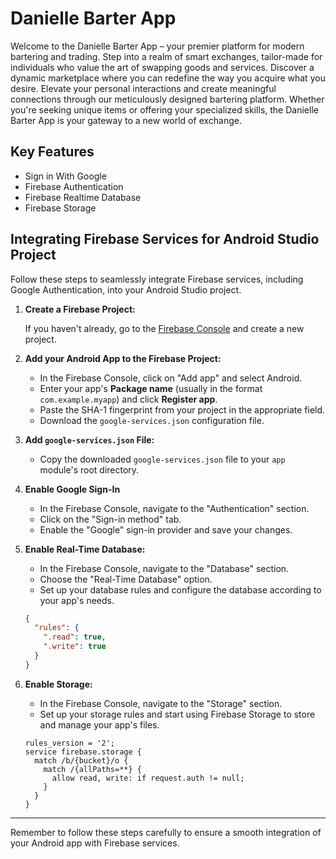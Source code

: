 # Danielle Barter App

Welcome to the Danielle Barter App – your premier platform for modern bartering and trading. Step into a realm of smart exchanges, tailor-made for individuals who value the art of swapping goods and services. Discover a dynamic marketplace where you can redefine the way you acquire what you desire. Elevate your personal interactions and create meaningful connections through our meticulously designed bartering platform. Whether you're seeking unique items or offering your specialized skills, the Danielle Barter App is your gateway to a new world of exchange.

## Key Features
- Sign in With Google
- Firebase Authentication
- Firebase Realtime Database
- Firebase Storage

## Integrating Firebase Services for Android Studio Project
Follow these steps to seamlessly integrate Firebase services, including Google Authentication, into your Android Studio project.


1. **Create a Firebase Project:**

   If you haven't already, go to the [Firebase Console](https://console.firebase.google.com/) and create a new project.

2. **Add your Android App to the Firebase Project:**

   - In the Firebase Console, click on "Add app" and select Android.
   - Enter your app's **Package name** (usually in the format `com.example.myapp`) and click **Register app**.
   - Paste the SHA-1 fingerprint from your project in the appropriate field.
   - Download the `google-services.json` configuration file.

3. **Add `google-services.json` File:**

   - Copy the downloaded `google-services.json` file to your `app` module's root directory.

4. **Enable Google Sign-In**

   - In the Firebase Console, navigate to the "Authentication" section.
   - Click on the "Sign-in method" tab.
   - Enable the "Google" sign-in provider and save your changes.

5. **Enable Real-Time Database:**

   - In the Firebase Console, navigate to the "Database" section.
   - Choose the "Real-Time Database" option.
   - Set up your database rules and configure the database according to your app's needs.
    ```json
    {
      "rules": {
        ".read": true,
        ".write": true
      }
    }
    ```

6. **Enable Storage:**

   - In the Firebase Console, navigate to the "Storage" section.
   - Set up your storage rules and start using Firebase Storage to store and manage your app's files.

    ```firebase
    rules_version = '2';
    service firebase.storage {
      match /b/{bucket}/o {
        match /{allPaths=**} {
          allow read, write: if request.auth != null;
        }
      }
    }
    ```

---

Remember to follow these steps carefully to ensure a smooth integration of your Android app with Firebase services.